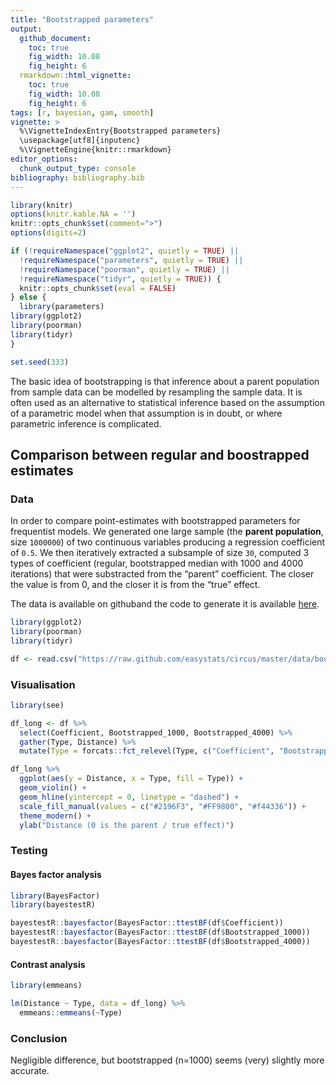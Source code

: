 ```yaml
---
title: "Bootstrapped parameters"
output: 
  github_document:
    toc: true
    fig_width: 10.08
    fig_height: 6
  rmarkdown::html_vignette:
    toc: true
    fig_width: 10.08
    fig_height: 6
tags: [r, bayesian, gam, smooth]
vignette: >
  %\VignetteIndexEntry{Bootstrapped parameters}
  \usepackage[utf8]{inputenc}
  %\VignetteEngine{knitr::rmarkdown}
editor_options: 
  chunk_output_type: console
bibliography: bibliography.bib
---
```


```r
library(knitr)
options(knitr.kable.NA = '')
knitr::opts_chunk$set(comment=">")
options(digits=2)

if (!requireNamespace("ggplot2", quietly = TRUE) ||
  !requireNamespace("parameters", quietly = TRUE) ||
  !requireNamespace("poorman", quietly = TRUE) ||
  !requireNamespace("tidyr", quietly = TRUE)) {
  knitr::opts_chunk$set(eval = FALSE)
} else {
  library(parameters)
library(ggplot2)
library(poorman)
library(tidyr)
}

set.seed(333)
```


The basic idea of bootstrapping is that inference about a parent population from sample data can be modelled by resampling the sample data. It is often used as an alternative to statistical inference based on the assumption of a parametric model when that assumption is in doubt, or where parametric inference is complicated.

## Comparison between regular and boostrapped estimates

### Data

In order to compare point-estimates with bootstrapped parameters for frequentist models. We generated one large sample (the **parent population**, size `1000000`) of two continuous variables producing a regression coefficient of `0.5`. We then iteratively extracted a subsample of size `30`, computed 3 types of coefficient (regular, bootstrapped median with 1000 and 4000 iterations) that were substracted from the "parent" coefficient. The closer the value is from 0, and the closer it is from the "true" effect.

The data is available on githuband the code to generate it is available [here](https://easystats.github.io/circus/articles/bootstrapped.html).


```r
library(ggplot2)
library(poorman)
library(tidyr)

df <- read.csv("https://raw.github.com/easystats/circus/master/data/bootstrapped.csv")
```


### Visualisation
```r
library(see)

df_long <- df %>%
  select(Coefficient, Bootstrapped_1000, Bootstrapped_4000) %>%
  gather(Type, Distance) %>%
  mutate(Type = forcats::fct_relevel(Type, c("Coefficient", "Bootstrapped_1000", "Bootstrapped_4000")))

df_long %>% 
  ggplot(aes(y = Distance, x = Type, fill = Type)) +
  geom_violin() +
  geom_hline(yintercept = 0, linetype = "dashed") +
  scale_fill_manual(values = c("#2196F3", "#FF9800", "#f44336")) +
  theme_modern() +
  ylab("Distance (0 is the parent / true effect)")
```


### Testing

#### Bayes factor analysis
```r
library(BayesFactor)
library(bayestestR)

bayestestR::bayesfactor(BayesFactor::ttestBF(df$Coefficient))
bayestestR::bayesfactor(BayesFactor::ttestBF(df$Bootstrapped_1000))
bayestestR::bayesfactor(BayesFactor::ttestBF(df$Bootstrapped_4000))
```

#### Contrast analysis
```r
library(emmeans)

lm(Distance ~ Type, data = df_long) %>% 
  emmeans::emmeans(~Type)
```


### Conclusion 

Negligible difference, but bootstrapped (n=1000) seems (very) slightly more accurate.
